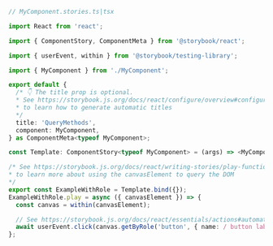 ```ts
// MyComponent.stories.ts|tsx

import React from 'react';

import { ComponentStory, ComponentMeta } from '@storybook/react';

import { userEvent, within } from '@storybook/testing-library';

import { MyComponent } from './MyComponent';

export default {
  /* 👇 The title prop is optional.
  * See https://storybook.js.org/docs/react/configure/overview#configure-story-loading
  * to learn how to generate automatic titles
  */
  title: 'QueryMethods',
  component: MyComponent,
} as ComponentMeta<typeof MyComponent>;

const Template: ComponentStory<typeof MyComponent> = (args) => <MyComponent {...args} />;

/* See https://storybook.js.org/docs/react/writing-stories/play-function#working-with-the-canvas
* to learn more about using the canvasElement to query the DOM
*/
export const ExampleWithRole = Template.bind({});
ExampleWithRole.play = async ({ canvasElement }) => {
  const canvas = within(canvasElement);

  // See https://storybook.js.org/docs/react/essentials/actions#automatically-matching-args to learn how to setup logging in the Actions panel
  await userEvent.click(canvas.getByRole('button', { name: / button label/i }));
};
```